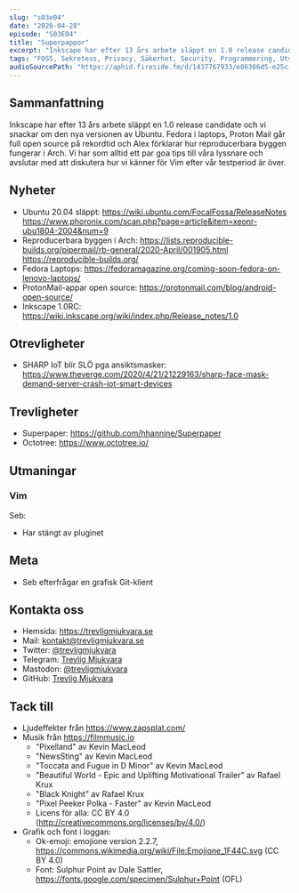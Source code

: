 ```yaml
---
slug: "s03e04"
date: "2020-04-28"
episode: "S03E04"
title: "Superpappor"
excerpt: "Inkscape har efter 13 års arbete släppt en 1.0 release candidate och vi snackar om den nya versionen av Ubuntu. Fedora i laptops, Proton Mail går full open source på rekordtid och Alex förklarar hur reproducerbara byggen fungerar i Arch. Vi har som alltid ett par goa tips till våra lyssnare och avslutar med att diskutera hur vi känner för Vim efter vår testperiod är över."
tags: "FOSS, Sekretess, Privacy, Säkerhet, Security, Programmering, Utveckling, RaspberryPi, PinePhone, Technology, Linux, Open Source, Ubuntu, Arch, Fedora, ProtonMail, Inkscape, IoT, Internet of things, Superpaper, Octotree, Vim, git"
audioSourcePath: "https://aphid.fireside.fm/d/1437767933/e86366d5-e25c-4aab-9a13-33b7144ac160/eb484cd2-1db9-42d4-b764-aa500da6c933.mp3"
---
```


## Sammanfattning
Inkscape har efter 13 års arbete släppt en 1.0 release candidate och vi snackar om den nya versionen av Ubuntu. Fedora i laptops, Proton Mail går full open source på rekordtid och Alex förklarar hur reproducerbara byggen fungerar i Arch. Vi har som alltid ett par goa tips till våra lyssnare och avslutar med att diskutera hur vi känner för Vim efter vår testperiod är över.


## Nyheter
- Ubuntu 20.04 släppt: https://wiki.ubuntu.com/FocalFossa/ReleaseNotes https://www.phoronix.com/scan.php?page=article&item=xeonr-ubu1804-2004&num=9
- Reproducerbara byggen i Arch:  https://lists.reproducible-builds.org/pipermail/rb-general/2020-April/001905.html https://reproducible-builds.org/
- Fedora Laptops: https://fedoramagazine.org/coming-soon-fedora-on-lenovo-laptops/
- ProtonMail-appar open source: https://protonmail.com/blog/android-open-source/
- Inkscape 1.0RC: https://wiki.inkscape.org/wiki/index.php/Release_notes/1.0

## Otrevligheter
- SHARP IoT blir SLÖ pga ansiktsmasker: https://www.theverge.com/2020/4/21/21229163/sharp-face-mask-demand-server-crash-iot-smart-devices

## Trevligheter
- Superpaper: https://github.com/hhannine/Superpaper
- Octotree: https://www.octotree.io/

## Utmaningar
### Vim
Seb:
- Har stängt av pluginet

## Meta
- Seb efterfrågar en grafisk Git-klient

## Kontakta oss
- Hemsida: https://trevligmjukvara.se
- Mail: kontakt@trevligmjukvara.se
- Twitter: [@trevligmjukvara](https://twitter.com/trevligmjukvara)
- Telegram: [Trevlig Mjukvara](https://t.me/trevligmjukvara)
- Mastodon: [@trevligmjukvara](https://fikaverse.club/@trevligmjukvara)
- GitHub: [Trevlig Mjukvara](https://github.com/trevligmjukvara)

## Tack till

- Ljudeffekter från https://www.zapsplat.com/
- Musik från https://filmmusic.io
  - "Pixelland" av Kevin MacLeod
  - "NewsSting" av Kevin MacLeod
  - "Toccata and Fugue in D Minor" av Kevin MacLeod
  - "Beautiful World - Epic and Uplifting Motivational Trailer" av Rafael Krux
  - "Black Knight" av Rafael Krux
  - "Pixel Peeker Polka - Faster" av Kevin MacLeod
  - Licens för alla: CC BY 4.0 (http://creativecommons.org/licenses/by/4.0/)
- Grafik och font i loggan:
  - Ok-emoji: emojione version 2.2.7, https://commons.wikimedia.org/wiki/File:Emojione_1F44C.svg (CC BY 4.0)
  - Font: Sulphur Point av Dale Sattler, https://fonts.google.com/specimen/Sulphur+Point (OFL)
